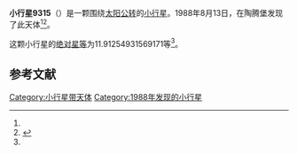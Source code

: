 {{Infobox planet
| bgcolour = #FFFFC0
| name = 9315 Weigel
| symbol = 
| image = 
| caption = 
| discovery = yes
| discovery_ref = 
| discoverer = {{link-en|佛蒙特·伯根|Freimut Börngen}}
| discovery_site = [[陶腾堡|陶腾堡]] 
| discovered = 1988年8月13日
| designations = yes
| mp_name = 
| named_after = 
| alt_names = 1988 PP2/ 1977 SE2 / 1998 JN2
| mp_category = [[主带小行星|主带小行星]]
| orbit_ref = <ref name="a">[http://ssd.jpl.nasa.gov/sbdb.cgi?sstr=9315 9315 Weigel] {{Wayback|url=http://ssd.jpl.nasa.gov/sbdb.cgi?sstr=9315 |date=20201124035048 }}，小行星數據庫瀏覽器（JPL Small-Body Database Browser）－[[美国国家航空航天局|美国国家航空航天局]]喷气推进实验室</ref>
| epoch = 2456400.5 (2013年4月18日更新)
| aphelion = {{convert|2.78885143113342|AU|km|3|abbr=on|lk=out}}
| perihelion = {{convert|1.97581111863585|AU|km|3|abbr=on}}
| semimajor = {{convert|2.382331274884635|AU|km|3|abbr=on}}
| eccentricity = 0.170639642
| period = 1343.079298 [[日|日]]<br />3.68[[儒略年|儒略年]]
| avg_speed = 
| inclination = 2.467870618397227
| asc_node = 354.0035807415056
| mean_anomaly = 
| arg_peri = 11.91254931569171
| satellites = 
| physical_characteristics = yes
| dimensions = 
| mass = 
| density = 
| surface_grav = 
| escape_velocity = 
| sidereal_day = 
| axial_tilt = 
| pole_ecliptic_lat = 
| pole_ecliptic_lon = 
| albedo = 
| temperatures= 
| temp_name1 = 
| mean_temp_1 = 
| max_temp_1 = 
| temp_name2 = 
| max_temp_2 = 
| spectral_type = 
| abs_magnitude = 11.91254931569171
}}

'''小行星9315'''（{{lang-en|9315 Weigel}}）是一颗围绕[[太阳|太阳]][[公转|公转]]的[[小行星|小行星]]。1988年8月13日，{{link-en|佛蒙特·伯根|Freimut Börngen}}在陶腾堡发现了此天体<ref name="a" /><ref>{{cite news|title=小行星列表|url=http://cfa-www.harvard.edu/iau/lists/NumberedMPs.txt|accessdate=2013-07-08|newspaper=哈佛大学|archive-date=2008-05-17|archive-url=https://web.archive.org/web/20080517010638/http://cfa-www.harvard.edu/iau/lists/NumberedMPs.txt|dead-url=no}}</ref>。

这颗小行星的[[绝对星等|绝对星等]]为11.91254931569171等<ref name="a" />。

==参考文献==
{{reflist}}
{{Minor Planet Number|[[小行星9314|小行星9314]]|[[小行星9316|小行星9316]]}}

{{小天体}}

[[Category:小行星带天体|Category:小行星带天体]]
[[Category:1988年发现的小行星|Category:1988年发现的小行星]]

{{asteroid-stub}}